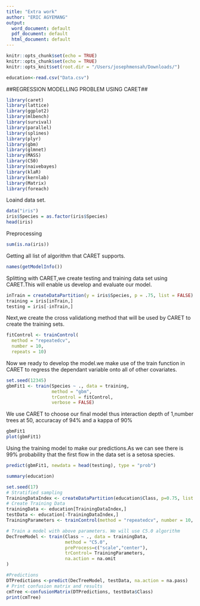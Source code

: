 ```yaml
---
title: "Extra work"
author: "ERIC AGYEMANG"
output:
  word_document: default
  pdf_document: default
  html_document: default
---
```


```r
knitr::opts_chunk$set(echo = TRUE)
knitr::opts_chunk$set(echo = TRUE)
knitr::opts_knit$set(root.dir = "/Users/josephmensah/Downloads/")
```


```r
education<-read.csv("Data.csv")
```

##REGRESSION MODELLING PROBLEM USING CARET##


```r
library(caret)
library(lattice)
library(ggplot2)
library(mlbench)
library(survival)
library(parallel)
library(splines)
library(plyr)
library(gbm)
library(glmnet)
library(MASS)
library(C50)
library(naivebayes)
library(klaR)
library(kernlab)
library(Matrix)
library(foreach)
```


Loaind data set.
```r
data("iris")
iris$Species = as.factor(iris$Species)
head(iris)
```

Preprocessing
```r
sum(is.na(iris))
```

Getting all list of algorithm that CARET supports.
```r
names(getModelInfo())
```

Splitting with CARET,we create testing and training data set using CARET.This will enable us develop and evaluate our model.
```r
inTrain = createDataPartition(y = iris$Species, p = .75, list = FALSE)
training = iris[inTrain,]
testing = iris[-inTrain,]
```

Next,we create the cross validationg method that will be used by CARET to create the training sets.
```r
fitControl <- trainControl(
  method = "repeatedcv",
  number = 10,
  repeats = 10)
```

Now we ready to develop the model.we make use of the train function in CARET to regress the dependant variable onto all of other covariates.
```r
set.seed(12345)
gbmFit1 <- train(Species ~ ., data = training, 
                 method = "gbm", 
                 trControl = fitControl,
                 verbose = FALSE)
```

We use CARET to choose our final model thus interaction depth of 1,number trees at 50, accuracay of 94% and a kappa of 90%
```r
gbmFit1
plot(gbmFit1)
```

Using the training model to make our predictions.As we can see there is 99% probability that the first flow in the data set is a setosa species.

```r
predict(gbmFit1, newdata = head(testing), type = "prob")
```

```r
summary(education)
```

```r
set.seed(17)
# Stratified sampling
TrainingDataIndex <- createDataPartition(education$Class, p=0.75, list = FALSE)
# Create Training Data 
trainingData <- education[TrainingDataIndex,]
testData <- education[-TrainingDataIndex,]
TrainingParameters <- trainControl(method = "repeatedcv", number = 10, repeats=10)
```

```r
# Train a model with above parameters. We will use C5.0 algorithm
DecTreeModel <- train(Class ~ ., data = trainingData, 
                      method = "C5.0",
                      preProcess=c("scale","center"),
                      trControl= TrainingParameters,
                      na.action = na.omit
)

#Predictions
DTPredictions <-predict(DecTreeModel, testData, na.action = na.pass)
# Print confusion matrix and results
cmTree <-confusionMatrix(DTPredictions, testData$Class)
print(cmTree)
```
